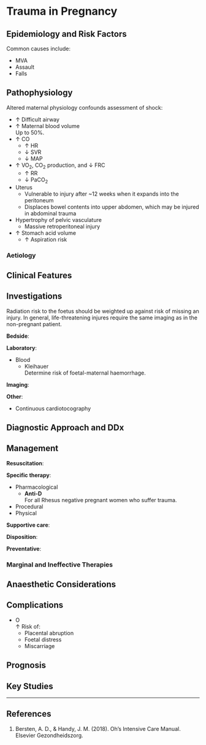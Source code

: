 # Trauma in Pregnancy

## Epidemiology and Risk Factors

Common causes include:

* MVA
* Assault
* Falls

## Pathophysiology

Altered maternal physiology confounds assessment of shock:

* ↑ Difficult airway
* ↑ Maternal blood volume\
Up to 50%.
* ↑ CO
	* ↑ HR
	* ↓ SVR
	* ↓ MAP
* ↑ VO~2~, CO~2~ production, and ↓ FRC
	* ↑ RR
	* ↓ PaCO~2~
* Uterus\
	* Vulnerable to injury after ~12 weeks when it expands into the peritoneum
	* Displaces bowel contents into upper abdomen, which may be injured in abdominal trauma
* Hypertrophy of pelvic vasculature
	* Massive retroperitoneal injury
* ↑ Stomach acid volume
	* ↑ Aspiration risk


### Aetiology

## Clinical Features

## Investigations

:::info
Radiation risk to the foetus should be weighted up against risk of missing an injury. In general, life-threatening injures require the same imaging as in the non-pregnant patient.
:::

**Bedside**:

**Laboratory**:

* Blood
	* Kleihauer\
	Determine risk of foetal-maternal haemorrhage.

**Imaging**:

**Other**:

* Continuous cardiotocography

## Diagnostic Approach and DDx


## Management

**Resuscitation**:

**Specific therapy**:

* Pharmacological
	* **Anti-D**\
	For all Rhesus negative pregnant women who suffer trauma.
* Procedural
* Physical

**Supportive care**:

**Disposition**:

**Preventative**:


### Marginal and Ineffective Therapies

## Anaesthetic Considerations

## Complications

* O\
↑ Risk of:
	* Placental abruption
	* Foetal distress
	* Miscarriage

## Prognosis

## Key Studies


---

## References

1. Bersten, A. D., & Handy, J. M. (2018). Oh’s Intensive Care Manual. Elsevier Gezondheidszorg.